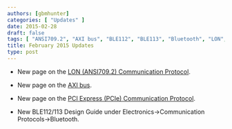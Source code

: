 ```yaml
---
authors: [gbmhunter]
categories: [ "Updates" ]
date: 2015-02-28
draft: false
tags: [ "ANSI709.2", "AXI bus", "BLE112", "BLE113", "Bluetooth", "LON", "PCI express", "PCIe" ]
title: February 2015 Updates
type: post
---
```



* New page on the [LON (ANSI709.2) Communication Protocol](/electronics/communication-protocols/lon-ansi709-2-communication-protocol).

* New page on the [AXI bus](/electronics/communication-protocols/axi-bus).

* New page on the [PCI Express (PCIe) Communication Protocol](/electronics/communication-protocols/pci-express-pcie).

* New BLE112/113 Design Guide under Electronics->Communication Protocols->Bluetooth.

